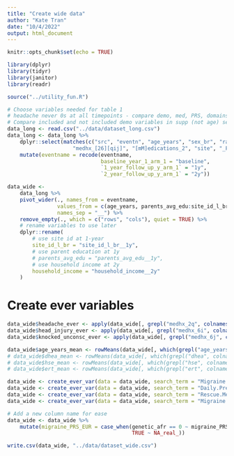 ```yaml
---
title: "Create wide data"
author: "Kate Tran"
date: "10/4/2022"
output: html_document
---
```


```r
knitr::opts_chunk$set(echo = TRUE)
```

```r
library(dplyr)
library(tidyr)
library(janitor)
library(readr)

source("../utility_fun.R")
```

```r
# Choose variables needed for table 1
# headache never 0s at all timepoints - compare demo, med, PRS, domains of exposomes
# Compare included and not included demo variables in supp (not age) sex race edu income
data_long <- read.csv("../data/dataset_long.csv")
data_long <- data_long %>% 
    dplyr::select(matches(c("src", "eventn", "age_years", "sex_br", "race", "eth", "edu", "household_in", 
                     "medhx_[26][qij]", "[mM]edications_2", "site", "_PRS", "genetic_afr"))) %>% 
    mutate(eventname = recode(eventname,
                              baseline_year_1_arm_1 = "baseline",
                              `1_year_follow_up_y_arm_1` = "1y",
                              `2_year_follow_up_y_arm_1` = "2y"))
```

```r
data_wide <-
    data_long %>% 
    pivot_wider(., names_from = eventname, 
                values_from = c(age_years, parents_avg_edu:site_id_l_br),
                names_sep = "__") %>%
    remove_empty(., which = c("rows", "cols"), quiet = TRUE) %>%
    # rename variables to use later
    dplyr::rename(
        # use site id at 1-year
        site_id_l_br = "site_id_l_br__1y",
        # use parent education at 1y
        # parents_avg_edu = "parents_avg_edu__1y",
        # use household income at 2y
        household_income = "household_income__2y"
    )
```

# Create ever variables
```r
data_wide$headache_ever <- apply(data_wide[, grepl("medhx_2q", colnames(data_wide))], 1, function(x) {any(x == 1)*1}) # headache
data_wide$head_injury_ever <- apply(data_wide[, grepl("medhx_6i", colnames(data_wide))], 1, function(x) {any(x == 1)*1}) # head injury
data_wide$knocked_unconsc_ever <- apply(data_wide[, grepl("medhx_6j", colnames(data_wide))], 1, function(x) {any(x == 1)*1}) # knocked unconscious

data_wide$age_years_mean <- rowMeans(data_wide[, which(grepl("age_years", colnames(data_wide)))], na.rm = T)
# data_wide$dhea_mean <- rowMeans(data_wide[, which(grepl("dhea", colnames(data_wide)))], na.rm = T)
# data_wide$hse_mean <- rowMeans(data_wide[, which(grepl("hse", colnames(data_wide)))], na.rm = T)
# data_wide$ert_mean <- rowMeans(data_wide[, which(grepl("ert", colnames(data_wide)))], na.rm = T)

data_wide <- create_ever_var(data = data_wide, search_term = "Migraine.Medications_2w__", new_col_name = "migraine_med_2w_ever")
data_wide <- create_ever_var(data = data_wide, search_term = "Daily.Preventive.medications_2w__", new_col_name = "daily_med_2w_ever")
data_wide <- create_ever_var(data = data_wide, search_term = "Rescue.Medications_2w__", new_col_name = "rescue_med_2w_ever")
data_wide <- create_ever_var(data = data_wide, search_term = "Migraine.Rescue.medications_2w__", new_col_name = "migraine_rescue_med_2w_ever")
```

```r
# Add a new column name for ease
data_wide <- data_wide %>% 
    mutate(migraine_PRS_EUR = case_when(genetic_afr == 0 ~ migraine_PRS,
                                        TRUE ~ NA_real_))
```

```r
write.csv(data_wide, "../data/dataset_wide.csv")
```







